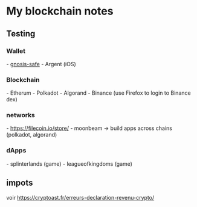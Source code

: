 = My blockchain notes =

== Testing ==

=== Wallet ===

- [[https://gnosis-safe.io/|gnosis-safe]]
- Argent (iOS)

=== Blockchain ===

- Etherum
- Polkadot
- Algorand
- Binance (use Firefox to login to Binance dex)

=== networks ===

- https://filecoin.io/store/
- moonbeam -> build apps across chains (polkadot, algorand)

=== dApps ===

- splinterlands (game)
- leagueofkingdoms (game)

== impots ==

voir https://cryptoast.fr/erreurs-declaration-revenu-crypto/
